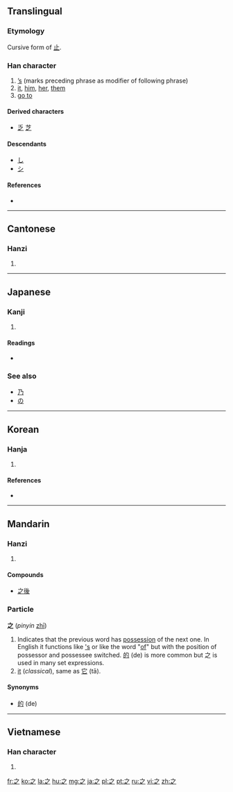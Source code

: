 ==Translingual==
{{stroke order|type=animate}}
===Etymology===
Cursive form of [[止]].

===Han character===
{{Han char|rn=4|rad=丿|as=03|sn=4|four=3030<sub>7</sub>|canj=戈弓人 (INO)}}

# [['s|’s]] (marks preceding phrase as modifier of following phrase)
# [[it]], [[him]], [[her]], [[them]]
# [[go to]]

====Derived characters====
* [[乏]] [[芝]]

====Descendants====
* [[し]]
* [[シ]]

====References====
* {{Han ref|kx=0082.040|dkj=00125|dj=|hdz=10043.010|uh=4E4B|ud=20043|bh=A4A7|bd=42151}}

----

==Cantonese==

===Hanzi===
{{yue-hanzi|jyut=[[zi1]]|y=[[ji1]]}}

# {{defn|Cantonese|sort=丿03}}

----

==Japanese==

===Kanji===
{{ja-kanji|grade=8|rs=丿03}}

# {{defn|Japanese|sort=丿03}} <!-- line may be deleted if/when POS headers are added -->

====Readings====
* {{ja-readings|on=[[し]] (shi)|kun=[[ゆく]] (yuku), [[これ]] (kore), [[の]] (no)|nanori=[[ゆき]] (yuki)}}

===See also===
* [[乃]]
* [[の]]

----

==Korean==

===Hanja===
{{ko-hanja|hangeul=지|rv=ji|mr=chi|eumhun=갈|ehrv=gal|ehmr=kal|ehy=}}

# {{defn|Korean|sort=丿03}}

====References====
* {{Hanja ref|nav=11639}}

----

==Mandarin==

===Hanzi===
{{cmn-hanzi|pin=[[zhī]] ([[zhi1]])|wg=[[chih1|chih<sup>1</sup>]]}}

# {{defn|Mandarin|sort=丿03}}

====Compounds====
* [[之後]]

===Particle===
'''之''' (''pinyin'' [[zhī]])

# Indicates that the previous word has [[possessive|possession]] of the next one. In English it functions like [['s]] or like the word "[[of]]" but with the position of possessor and possessee switched. [[的]] (de) is more common but 之 is used in many set expressions.
# [[it]] (''classical''), same as [[它]] (tā).

====Synonyms====
* [[的]] (de)

----

==Vietnamese==

===Han character===
{{vi-hantu|[[chi]], [[giây]], [[gì]]|rs=丿03}}

# {{defn|Vietnamese|sort=丿03}}

[[fr:之]]
[[ko:之]]
[[la:之]]
[[hu:之]]
[[mg:之]]
[[ja:之]]
[[pl:之]]
[[pt:之]]
[[ru:之]]
[[vi:之]]
[[zh:之]]